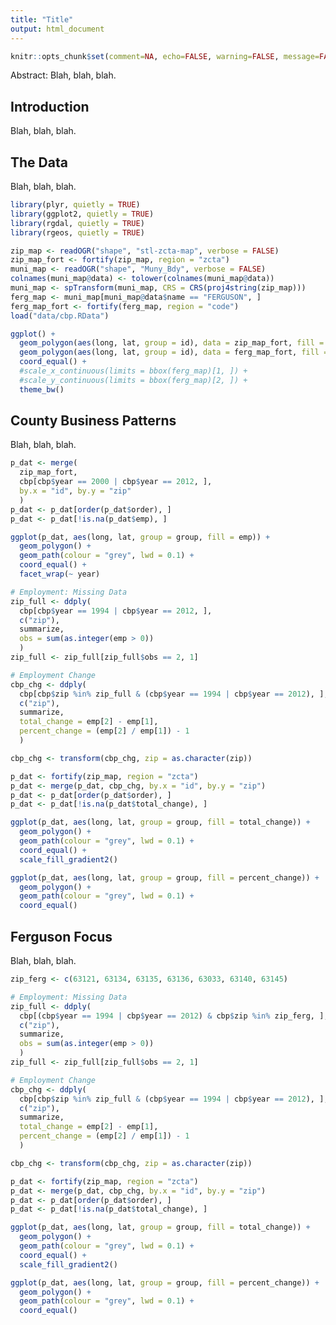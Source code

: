 ```yaml
---
title: "Title"
output: html_document
---
```


```r
knitr::opts_chunk$set(comment=NA, echo=FALSE, warning=FALSE, message=FALSE)
```

Abstract: Blah, blah, blah. 

Introduction
-------------------------------------------------------
Blah, blah, blah.

The Data
-------------------------------------------------------
Blah, blah, blah.

```r
library(plyr, quietly = TRUE)
library(ggplot2, quietly = TRUE)
library(rgdal, quietly = TRUE)
library(rgeos, quietly = TRUE)
```

```r
zip_map <- readOGR("shape", "stl-zcta-map", verbose = FALSE)
zip_map_fort <- fortify(zip_map, region = "zcta")
muni_map <- readOGR("shape", "Muny_Bdy", verbose = FALSE)
colnames(muni_map@data) <- tolower(colnames(muni_map@data))
muni_map <- spTransform(muni_map, CRS = CRS(proj4string(zip_map)))
ferg_map <- muni_map[muni_map@data$name == "FERGUSON", ]
ferg_map_fort <- fortify(ferg_map, region = "code")
load("data/cbp.RData")

ggplot() + 
  geom_polygon(aes(long, lat, group = id), data = zip_map_fort, fill = "grey") + 
  geom_polygon(aes(long, lat, group = id), data = ferg_map_fort, fill = NA, colour = "black") + 
  coord_equal() + 
  #scale_x_continuous(limits = bbox(ferg_map)[1, ]) + 
  #scale_y_continuous(limits = bbox(ferg_map)[2, ]) +
  theme_bw()
```

County Business Patterns
-------------------------------------------------------
Blah, blah, blah.

```r
p_dat <- merge(
  zip_map_fort, 
  cbp[cbp$year == 2000 | cbp$year == 2012, ], 
  by.x = "id", by.y = "zip"
  )
p_dat <- p_dat[order(p_dat$order), ]
p_dat <- p_dat[!is.na(p_dat$emp), ]
```

```r
ggplot(p_dat, aes(long, lat, group = group, fill = emp)) + 
  geom_polygon() + 
  geom_path(colour = "grey", lwd = 0.1) + 
  coord_equal() + 
  facet_wrap(~ year)
```

```r
# Employment: Missing Data
zip_full <- ddply(
  cbp[cbp$year == 1994 | cbp$year == 2012, ], 
  c("zip"), 
  summarize, 
  obs = sum(as.integer(emp > 0))
  )
zip_full <- zip_full[zip_full$obs == 2, 1]

# Employment Change 
cbp_chg <- ddply(
  cbp[cbp$zip %in% zip_full & (cbp$year == 1994 | cbp$year == 2012), ], 
  c("zip"), 
  summarize,
  total_change = emp[2] - emp[1], 
  percent_change = (emp[2] / emp[1]) - 1
  )

cbp_chg <- transform(cbp_chg, zip = as.character(zip))
```

```r
p_dat <- fortify(zip_map, region = "zcta")
p_dat <- merge(p_dat, cbp_chg, by.x = "id", by.y = "zip")
p_dat <- p_dat[order(p_dat$order), ]
p_dat <- p_dat[!is.na(p_dat$total_change), ]

ggplot(p_dat, aes(long, lat, group = group, fill = total_change)) + 
  geom_polygon() + 
  geom_path(colour = "grey", lwd = 0.1) + 
  coord_equal() + 
  scale_fill_gradient2()

ggplot(p_dat, aes(long, lat, group = group, fill = percent_change)) + 
  geom_polygon() + 
  geom_path(colour = "grey", lwd = 0.1) + 
  coord_equal()
```

Ferguson Focus
-------------------------------------------------------
Blah, blah, blah.

```r
zip_ferg <- c(63121, 63134, 63135, 63136, 63033, 63140, 63145)

# Employment: Missing Data
zip_full <- ddply(
  cbp[(cbp$year == 1994 | cbp$year == 2012) & cbp$zip %in% zip_ferg, ], 
  c("zip"), 
  summarize, 
  obs = sum(as.integer(emp > 0))
  )
zip_full <- zip_full[zip_full$obs == 2, 1]

# Employment Change 
cbp_chg <- ddply(
  cbp[cbp$zip %in% zip_full & (cbp$year == 1994 | cbp$year == 2012), ], 
  c("zip"), 
  summarize,
  total_change = emp[2] - emp[1], 
  percent_change = (emp[2] / emp[1]) - 1
  )

cbp_chg <- transform(cbp_chg, zip = as.character(zip))
```

```r
p_dat <- fortify(zip_map, region = "zcta")
p_dat <- merge(p_dat, cbp_chg, by.x = "id", by.y = "zip")
p_dat <- p_dat[order(p_dat$order), ]
p_dat <- p_dat[!is.na(p_dat$total_change), ]

ggplot(p_dat, aes(long, lat, group = group, fill = total_change)) + 
  geom_polygon() + 
  geom_path(colour = "grey", lwd = 0.1) + 
  coord_equal() + 
  scale_fill_gradient2()

ggplot(p_dat, aes(long, lat, group = group, fill = percent_change)) + 
  geom_polygon() + 
  geom_path(colour = "grey", lwd = 0.1) + 
  coord_equal()
```

